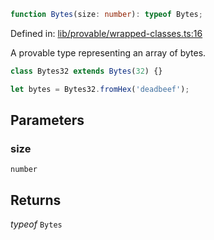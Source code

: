 ```ts
function Bytes(size: number): typeof Bytes;
```

Defined in: [lib/provable/wrapped-classes.ts:16](https://github.com/o1-labs/o1js/blob/fca908c243ee8e908efacaf73a882d48759e675a/src/lib/provable/wrapped-classes.ts#L16)

A provable type representing an array of bytes.

```ts
class Bytes32 extends Bytes(32) {}

let bytes = Bytes32.fromHex('deadbeef');
```

## Parameters

### size

`number`

## Returns

*typeof* `Bytes`
